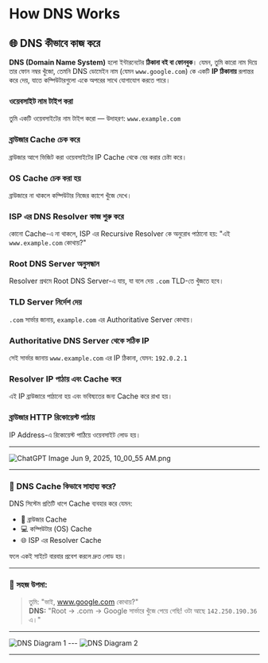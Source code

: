 
# How DNS Works

## 🌐 DNS কীভাবে কাজ করে

**DNS (Domain Name System)** হলো ইন্টারনেটের **ঠিকানা বই বা ফোনবুক**। যেমন, তুমি কারো নাম দিয়ে তার ফোন নম্বর খুঁজো, তেমনি DNS ডোমেইন নাম (যেমন `www.google.com`) কে একটি **IP ঠিকানায়** রূপান্তর করে দেয়, যাতে কম্পিউটারগুলো একে অপরের সাথে যোগাযোগ করতে পারে।

<Steps>

### ওয়েবসাইট নাম টাইপ করা

তুমি একটি ওয়েবসাইটের নাম টাইপ করো — উদাহরণ: `www.example.com`

### ব্রাউজার Cache চেক করে

ব্রাউজার আগে ভিজিট করা ওয়েবসাইটের IP Cache থেকে বের করার চেষ্টা করে।

### OS Cache চেক করা হয়

ব্রাউজারে না থাকলে কম্পিউটার নিজের ক্যাশে খুঁজে দেখে।

### ISP এর DNS Resolver কাজ শুরু করে

কোনো Cache-এ না থাকলে, ISP এর Recursive Resolver কে অনুরোধ পাঠানো হয়: "এই `www.example.com` কোথায়?"

### Root DNS Server অনুসন্ধান

Resolver প্রথমে Root DNS Server-এ যায়, যা বলে দেয় `.com` TLD-তে খুঁজতে হবে।

### TLD Server নির্দেশ দেয়

`.com` সার্ভার জানায়, `example.com` এর Authoritative Server কোথায়।

###  Authoritative DNS Server থেকে সঠিক IP

সেই সার্ভার জানায় `www.example.com` এর IP ঠিকানা, যেমন: `192.0.2.1`

### Resolver IP পাঠায় এবং Cache করে

এই IP ব্রাউজারে পাঠানো হয় এবং ভবিষ্যতের জন্য Cache করে রাখা হয়।

### ব্রাউজার HTTP রিকোয়েস্ট পাঠায়

IP Address-এ রিকোয়েস্ট পাঠিয়ে ওয়েবসাইট লোড হয়।

</Steps>

---

![ChatGPT Image Jun 9, 2025, 10_00_55 AM.png](./ChatGPT_Image_Jun_9_2025_10_00_55_AM.png)

---

### 🔁 DNS Cache কিভাবে সাহায্য করে?

DNS সিস্টেম প্রতিটি ধাপে Cache ব্যবহার করে যেমন:

- 🧠 ব্রাউজার Cache  
- 💻 কম্পিউটার (OS) Cache  
- 🌐 ISP এর Resolver Cache  

ফলে একই সাইটে বারবার প্রবেশ করলে দ্রুত লোড হয়।

---

### 📌 সহজ উপমা:

> তুমি: "ভাই, www.google.com কোথায়?"  
> **DNS:** "Root → .com → Google সার্ভারে খুঁজে পেয়ে গেছি! ওটা আছে `142.250.190.36` এ।"

---

<div className="flex flex-col lg:flex-row justify-between gap-5 lg:gap-0">
  <Image
    src={img1}
    alt="DNS Diagram 1"
    height={100000}
    className="w-full lg:w-[49%]"
  />
  ---
  <Image
    src={img2}
    alt="DNS Diagram 2"
    height={10000}
    className="w-full lg:w-[49%]"
  />
</div>

---
